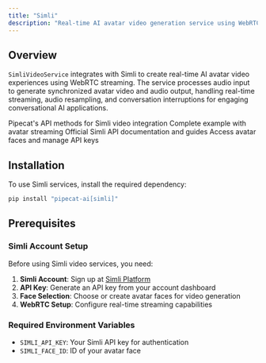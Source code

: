```yaml
---
title: "Simli"
description: "Real-time AI avatar video generation service using WebRTC streaming"
---
```


## Overview

`SimliVideoService` integrates with Simli to create real-time AI avatar video experiences using WebRTC streaming. The service processes audio input to generate synchronized avatar video and audio output, handling real-time streaming, audio resampling, and conversation interruptions for engaging conversational AI applications.

<CardGroup cols={2}>
  <Card
    title="Simli Video API Reference"
    icon="code"
    href="https://reference-server.pipecat.ai/en/latest/api/pipecat.services.simli.video.html"
  >
    Pipecat's API methods for Simli video integration
  </Card>
  <Card
    title="Example Implementation"
    icon="play"
    href="https://github.com/pipecat-ai/pipecat/blob/main/examples/foundational/27-simli-layer.py"
  >
    Complete example with avatar streaming
  </Card>
  <Card
    title="Simli Documentation"
    icon="book"
    href="https://docs.simli.com/overview"
  >
    Official Simli API documentation and guides
  </Card>
  <Card title="Simli Platform" icon="microphone" href="https://www.simli.com/">
    Access avatar faces and manage API keys
  </Card>
</CardGroup>

## Installation

To use Simli services, install the required dependency:

```bash
pip install "pipecat-ai[simli]"
```

## Prerequisites

### Simli Account Setup

Before using Simli video services, you need:

1. **Simli Account**: Sign up at [Simli Platform](https://www.simli.com/)
2. **API Key**: Generate an API key from your account dashboard
3. **Face Selection**: Choose or create avatar faces for video generation
4. **WebRTC Setup**: Configure real-time streaming capabilities

### Required Environment Variables

- `SIMLI_API_KEY`: Your Simli API key for authentication
- `SIMLI_FACE_ID`: ID of your avatar face
